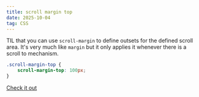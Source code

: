 ```yaml
---
title: scroll margin top
date: 2025-10-04
tag: CSS
---
```


TIL that you can use `scroll-margin` to define outsets for the defined scroll area. It's very much
like `margin` but it only applies it whenever there is a scroll to mechanism.

```css
.scroll-margin-top {
	scroll-margin-top: 100px;
}
```

[Check it out](https://developer.mozilla.org/en-US/docs/Web/CSS/scroll-margin)
